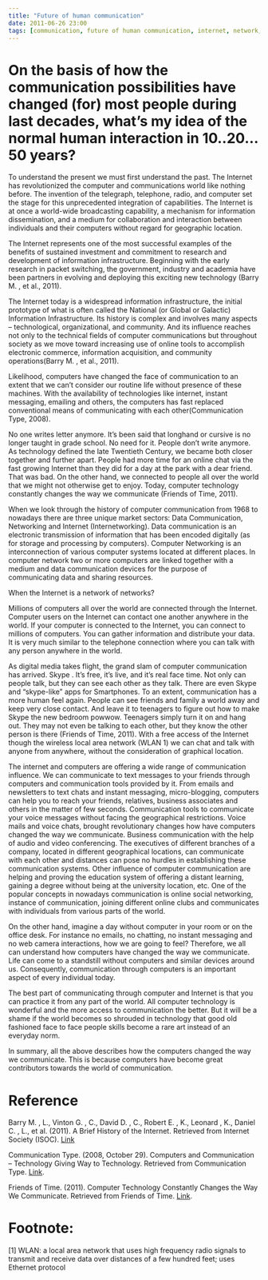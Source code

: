 ```yaml
---
title: "Future of human communication"
date: 2011-06-26 23:00
tags: [communication, future of human communication, internet, network, networking, online]
---
```




On the basis of how the communication possibilities have changed (for) most people during last decades, what’s my idea of the normal human interaction in 10..20…50 years?
==========================================================================================================================================================================



To understand the present we must first understand the past. The
Internet has revolutionized the computer and communications world like
nothing before. The invention of the telegraph, telephone, radio, and
computer set the stage for this unprecedented integration of
capabilities. The Internet is at once a world-wide broadcasting
capability, a mechanism for information dissemination, and a medium for
collaboration and interaction between individuals and their computers
without regard for geographic location.

The Internet represents one of the most successful examples of the
benefits of sustained investment and commitment to research and
development of information infrastructure. Beginning with the early
research in packet switching, the government, industry and academia have
been partners in evolving and deploying this exciting new technology
(Barry M. , et al., 2011).



The Internet today is a widespread information infrastructure, the
initial prototype of what is often called the National (or Global or
Galactic) Information Infrastructure. Its history is complex and
involves many aspects – technological, organizational, and community.
And its influence reaches not only to the technical fields of computer
communications but throughout society as we move toward increasing use
of online tools to accomplish electronic commerce, information
acquisition, and community operations(Barry M. , et al., 2011).



Likelihood, computers have changed the face of communication to an
extent that we can’t consider our routine life without presence of these
machines. With the availability of technologies like internet, instant
messaging, emailing and others, the computers has fast replaced
conventional means of communicating with each other(Communication Type,
2008).



No one writes letter anymore. It’s been said that longhand or cursive is
no longer taught in grade school. No need for it. People don’t write
anymore. As technology defined the late Twentieth Century, we became
both closer together and further apart. People had more time for an
online chat via the fast growing Internet than they did for a day at the
park with a dear friend. That was bad. On the other hand, we connected
to people all over the world that we might not otherwise get to enjoy.
Today, computer technology constantly changes the way we communicate
(Friends of Time, 2011).



When we look through the history of computer communication from 1968 to
nowadays there are three unique market sectors: Data Communication,
Networking and Internet (Internetworking). Data communication is an
electronic transmission of information that has been encoded digitally
(as for storage and processing by computers). Computer Networking is an
interconnection of various computer systems located at different places.
In computer network two or more computers are linked together with a
medium and data communication devices for the purpose of communicating
data and sharing resources.



When the Internet is a network of networks?



Millions of computers all over the world are connected through the
Internet. Computer users on the Internet can contact one another
anywhere in the world. If your computer is connected to the Internet,
you can connect to millions of computers. You can gather information and
distribute your data. It is very much similar to the telephone
connection where you can talk with any person anywhere in the world.



As digital media takes flight, the grand slam of computer communication
has arrived. Skype . It’s free, it’s live, and it’s real face time. Not
only can people talk, but they can see each other as they talk. There
are even Skype and “skype-like” apps for Smartphones. To an extent,
communication has a more human feel again. People can see friends and
family a world away and keep very close contact. And leave it to
teenagers to figure out how to make Skype the new bedroom powwow.
Teenagers simply turn it on and hang out. They may not even be talking
to each other, but they know the other person is there (Friends of Time,
2011). With a free access of the Internet though the wireless local area
network (WLAN 1) we can chat and talk with anyone from anywhere, without
the consideration of graphical location.



The internet and computers are offering a wide range of communication
influence. We can communicate to text messages to your friends through
computers and communication tools provided by it. From emails and
newsletters to text chats and instant messaging, micro-blogging,
computers can help you to reach your friends, relatives, business
associates and others in the matter of few seconds. Communication tools
to communicate your voice messages without facing the geographical
restrictions. Voice mails and voice chats, brought revolutionary changes
how have computers changed the way we communicate. Business
communication with the help of audio and video conferencing. The
executives of different branches of a company, located in different
geographical locations, can communicate with each other and distances
can pose no hurdles in establishing these communication systems. Other
influence of computer communication are helping and proving the
education system of offering a distant learning, gaining a degree
without being at the university location, etc. One of the popular
concepts in nowadays communication is online social networking, instance
of communication, joining different online clubs and communicates with
individuals from various parts of the world.



On the other hand, imagine a day without computer in your room or on the
office desk. For instance no emails, no chatting, no instant messaging
and no web camera interactions, how we are going to feel? Therefore, we
all can understand how computers have changed the way we communicate.
Life can come to a standstill without computers and similar devices
around us. Consequently, communication through computers is an important
aspect of every individual today.



The best part of communicating through computer and Internet is that you
can practice it from any part of the world. All computer technology is
wonderful and the more access to communication the better. But it will
be a shame if the world becomes so shrouded in technology that good old
fashioned face to face people skills become a rare art instead of an
everyday norm.  

In summary, all the above describes how the computers changed the way we
communicate. This is because computers have become great contributors
towards the world of communication.



Reference
=========



Barry M. , L., Vinton G. , C., David D. , C., Robert E. , K., Leonard ,
K., Daniel C. , L., et al. (2011). A Brief History of the Internet.
Retrieved from Internet Society (ISOC). [Link](https://www.isoc.org/internet/history/brief.shtml)



Communication Type. (2008, October 29). Computers and Communication –
Technology Giving Way to Technology. Retrieved from Communication Type. [Link](https://www.communication-type.com/computers-and-communication-%E2%80%93-technology-giving-way-to-technology/).



Friends of Time. (2011). Computer Technology Constantly Changes the Way
We Communicate. Retrieved from Friends of Time. [Link](https://friendsoftime.org/computer-technology-constantly-changes-the-way-we-communicate.html).



Footnote:
=========



[1] WLAN: a local area network that uses high frequency radio signals to
transmit and receive data over distances of a few hundred feet; uses
Ethernet protocol



